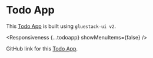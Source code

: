 
# Todo App

This [Todo App](https://gluestack-ui-todo-example-app-git-main-gluestack.vercel.app/) is built using `gluestack-ui v2`.

<Responsiveness {...todoapp} showMenuItems={false} />

GitHub link for this [Todo App](https://github.com/gluestack/gluestack-ui-todo-example-app).
